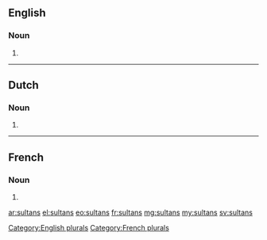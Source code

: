 {{also|sultāns}}
==English==

===Noun===
{{head|en|noun}}

# {{plural of|sultan|lang=en}}[[Category:English plurals]]

----

==Dutch==

===Noun===
{{head|nl}}

# {{nl-noun form of|pl|sultan}}

----

==French==

===Noun===
{{head|fr|noun|g=m}}

# {{plural of|sultan|lang=fr|nocat=1}}[[Category:French plurals]]

[[ar:sultans]]
[[el:sultans]]
[[eo:sultans]]
[[fr:sultans]]
[[mg:sultans]]
[[my:sultans]]
[[sv:sultans]]
